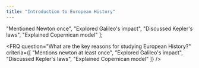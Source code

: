 ```yaml
---
title: "Introduction to European History"
---
```




  "Mentioned Newton once",
  "Explored Galileo's impact",
  "Discussed Kepler's laws",
  "Explained Copernican model"
];

<FRQ 
  question="What are the key reasons for studying European History?" 
  criteria={[
    "Mentions newton at least once",
    "Explored Galileo's impact",
    "Discussed Kepler's laws",
    "Explained Copernican model"
  ]}
/>
